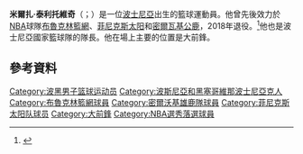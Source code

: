 '''米爾扎·泰利托維奇'''（{{lang-bs|Mirza Teletović}}；{{bd|1985年|9月17日}}）是一位[[波士尼亞|波士尼亞]]出生的籃球運動員。他曾先後效力於[[NBA|NBA]]球隊[[布魯克林籃網|布魯克林籃網]]、[[菲尼克斯太阳|菲尼克斯太阳]]和[[密爾瓦基公鹿|密爾瓦基公鹿]]，2018年退役。<ref>{{cite web |title=Teletović potvrdio: Ulazim u KSBiH |url=http://www.bhbasket.ba/teletovic-potvrdio-ulazim-u-ksbih/ |website=BHbasket |access-date=2018-09-27 |language=bs |date=2018-09-27 |archive-url=https://web.archive.org/web/20180928044000/http://www.bhbasket.ba/teletovic-potvrdio-ulazim-u-ksbih/ |archive-date=2018-09-28 |url-status=dead }}</ref>他也是波士尼亞國家籃球隊的隊長。他在場上主要的位置是大前鋒。

==參考資料==
{{Reflist}}

{{ACB最佳年轻球员}}

{{Authority control}}
{{DEFAULTSORT:Teletovic}}
[[Category:波黑男子篮球运动员|Category:波黑男子篮球运动员]]
[[Category:波斯尼亞和黑塞哥維那波士尼亞克人|Category:波斯尼亞和黑塞哥維那波士尼亞克人]]
[[Category:布魯克林籃網球員|Category:布魯克林籃網球員]]
[[Category:密爾沃基雄鹿隊球員|Category:密爾沃基雄鹿隊球員]]
[[Category:菲尼克斯太阳队球员|Category:菲尼克斯太阳队球员]]
[[Category:大前鋒|Category:大前鋒]]
[[Category:NBA選秀落選球員|Category:NBA選秀落選球員]]